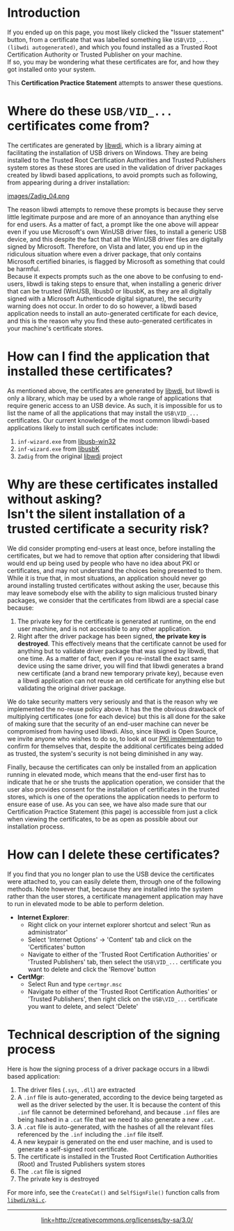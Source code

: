 = Introduction =

If you ended up on this page, you most likely clicked the "Issuer statement" button, from a certificate that was labelled something like <code>USB\VID_... (libwdi autogenerated)</code>, and which you found installed as a Trusted Root Certification Authority or Trusted Publisher on your machine. <br />
If so, you may be wondering what these certificates are for, and how they got installed onto your system.

This '''Certification Practice Statement''' attempts to answer these questions.

= Where do these <tt>USB/VID_...</tt> certificates come from? =

The certificates are generated by [[Home|libwdi]], which is a library aiming at facilitating the installation of USB drivers on Windows. They are being installed to the Trusted Root Certification Authorities and Trusted Publishers system stores as these stores are used in the validation of driver packages created by libwdi based applications, to avoid prompts such as following, from appearing during a driver installation:

[[images/Zadig_04.png]]

The reason libwdi attempts to remove these prompts is because they serve little legitimate purpose and are more of an annoyance than anything else for end users. As a matter of fact, a prompt like the one above will appear even if you use Microsoft's own WinUSB driver files, to install a generic USB device, and this despite the fact that all the WinUSB driver files are digitally signed by Microsoft. Therefore, on Vista and later, you end up in the ridiculous situation where even a driver package, that only contains Microsoft certified binaries, is flagged by Microsoft as something that could be harmful. <br />
Because it expects prompts such as the one above to be confusing to end-users, libwdi is taking steps to ensure that, when installing a generic driver that can be trusted (WinUSB, libusb0 or libusbK, as they are all digitally signed with a Microsoft Authenticode digital signature), the security warning does not occur. In order to do so however, a libwdi based application needs to install an auto-generated certificate for each device, and this is the reason why you find these auto-generated certificates in your machine's certificate stores.

= How can I find the application that installed these certificates? =

As mentioned above, the certificates are generated by [[Home|libwdi]], but libwdi is only a library, which may be used by a whole range of applications that require generic access to an USB device. As such, it is impossible for us to list the name of all the applications that may install the <tt>USB\VID_...</tt> certificates.
Our current knowledge of the most common libwdi-based applications likely to install such certificates include:
# <code>inf-wizard.exe</code> from [http://sourceforge.net/apps/trac/libusb-win32/wiki libusb-win32]
# <code>inf-wizard.exe</code> from [http://code.google.com/p/usb-travis/ libusbK]
# <code>Zadig</code> from the original [[Home|libwdi]] project

= Why are these certificates installed without asking?<br/>Isn't the silent installation of a trusted certificate a security risk? =

We did consider prompting end-users at least once, before installing the certificates, but we had to remove that option after considering that libwdi would end up being used by people who have no idea about PKI or certificates, and may not understand the choices being presented to them. <br />
While it is true that, in most situations, an application should never go around installing trusted certificates without asking the user, because this may leave somebody else with the ability to sign malicious trusted binary packages, we consider that the certificates from libwdi are a special case because:
# The private key for the certificate is generated at runtime, on the end user machine, and is not accessible to any other application.
# Right after the driver package has been signed, '''the private key is destroyed'''. This effectively means that the certificate cannot be used for anything but to validate driver package that was signed by libwdi, that one time. As a matter of fact, even if you re-install the exact same device using the same driver, you will find that libwdi generates a brand new certificate (and a brand new temporary private key), because even a libwdi application can not reuse an old certificate for anything else but validating the original driver package.

We do take security matters very seriously and that is the reason why we implemented the no-reuse policy above. It has the the obvious drawback of multiplying certificates (one for each device) but this is all done for the sake of making sure that the security of an end-user machine can never be compromised from having used libwdi. Also, since libwdi is Open Source, we invite anyone who wishes to do so, to look at our [http://libwdi.git.sourceforge.net/git/gitweb.cgi?p=libwdi/libwdi;a=blob;f=libwdi/pki.c PKI implementation] to confirm for themselves that, despite the additional certificates being added as trusted, the system's security is not being diminished in any way.

Finally, because the certificates can only be installed from an application running in elevated mode, which means that the end-user first has to indicate that he or she trusts the application operation, we consider that the user also provides consent for the installation of certificates in the trusted stores, which is one of the operations the application needs to perform to ensure ease of use. As you can see, we have also made sure that our Certification Practice Statement (this page) is accessible from just a click when viewing the certificates, to be as open as possible about our installation process.

= How can I delete these certificates? =

If you find that you no longer plan to use the USB device the certificates were attached to, you can easily delete them, through one of the following methods. Note however that, because they are installed into the system rather than the user stores, a certificate management application may have to run in elevated mode to be able to perform deletion.

* '''Internet Explorer''':
** Right click on your internet explorer shortcut and select 'Run as administrator'
** Select 'Internet Options' &rarr; 'Content' tab and click on the 'Certificates' button
** Navigate to either of the 'Trusted Root Certification Authorities' or 'Trusted Publishers' tab, then select the <code>USB\VID_...</code> certificate you want to delete and click the 'Remove' button
* '''CertMgr''':
** Select Run and type <code>certmgr.msc</code>
** Navigate to either of the 'Trusted Root Certification Authorities' or 'Trusted Publishers', then right click on the <code>USB\VID_...</code> certificate you want to delete, and select 'Delete'

= Technical description of the signing process =

Here is how the signing process of a driver package occurs in a libwdi based application:

# The driver files (<tt>.sys</tt>, <tt>.dll</tt>) are extracted
# A <tt>.inf</tt> file is auto-generated, according to the device being targeted as well as the driver selected by the user. It is because the content of this <tt>.inf</tt> file cannot be determined beforehand, and because <tt>.inf</tt> files are being hashed in a <tt>.cat</tt> file that we need to also generate a new <tt>.cat</tt>.
# A <tt>.cat</tt> file is auto-generated, with the hashes of all the relevant files referenced by the <tt>.inf</tt> including the <tt>.inf</tt> file itself.
# A new keypair is generated on the end user machine, and is used to generate a self-signed root certificate.
# The certificate is installed in the Trusted Root Certification Authorities (Root) and Trusted Publishers system stores
# The <tt>.cat</tt> file is signed
# The private key is destroyed

For more info, see the <code>CreateCat()</code> and <code>SelfSignFile()</code> function calls from [https://github.com/pbatard/libwdi/blob/master/libwdi/pki.c <code>libwdi/pki.c</code>].
----
<center>[[images/CC_BY-SA.png|link=http://creativecommons.org/licenses/by-sa/3.0/]]</center>